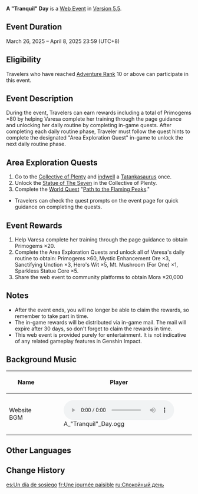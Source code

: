 {{Event Tabs}}
{{Event
|name              = A "Tranquil" Day
|image             = A "Tranquil" Day.png
|type              = Web
|group             = Character Release
|time_known        = yes
|time_start        = 2025-03-26
|time_start_offset = GMT+8
|time_end          = 2025-04-08 23:59:59
|time_end_offset   = GMT+8
|link              = https://www.hoyolab.com/article/37847767
|link2             = https://act.hoyoverse.com/ys/event/e20250326newland-8y7p93/index.html
|link2name         = Event Page
|characters        = Iansan;Varesa
}}
{{Description|Dear Traveler,<br>Come spend a "tranquil" day with [[Varesa]] and experience her daily life!<br>Unlock all the daily activities to receive rewards including Primogems and Varesa's specialty dish!
}}
'''A "Tranquil" Day''' is a [[Web Event]] in [[Version 5.5]].

==Event Duration==
March 26, 2025 – April 8, 2025 23:59 (UTC+8)

==Eligibility==
Travelers who have reached [[Adventure Rank]] 10 or above can participate in this event.

==Event Description==
During the event, Travelers can earn rewards including a total of Primogems ×80 by helping Varesa complete her training through the page guidance and unlocking her daily routine by completing in-game quests.
After completing each daily routine phase, Traveler must follow the quest hints to complete the designated "Area Exploration Quest" in-game to unlock the next daily routine phase.

==Area Exploration Quests==
# Go to the [[Collective of Plenty]] and [[indwell]] a [[Tatankasaurus]] once.
# Unlock the [[Statue of The Seven]] in the Collective of Plenty.
# Complete the [[World Quest]] "[[Path to the Flaming Peaks]]."
* Travelers can check the quest prompts on the event page for quick guidance on completing the quests.

==Event Rewards==
# Help Varesa complete her training through the page guidance to obtain Primogems ×20.
# Complete the Area Exploration Quests and unlock all of Varesa's daily routine to obtain: Primogems ×60, Mystic Enhancement Ore ×3, Sanctifying Unction ×3, Hero's Wit ×5, Mt. Mushroom (For One) ×1, Sparkless Statue Core ×5.
# Share the web event to community platforms to obtain Mora ×20,000
{{Card List|Primogem*80,Mystic Enhancement Ore*3,Sanctifying Unction *3,Hero's Wit*5, Mt. Mushroom (For One)*1,Sparkless Statue Core*5,Mora*20000|show_caption=1}}

==Notes==
* After the event ends, you will no longer be able to claim the rewards, so remember to take part in time.
* The in-game rewards will be distributed via in-game mail. The mail will expire after 30 days, so don't forget to claim the rewards in time.
* This web event is provided purely for entertainment. It is not indicative of any related gameplay features in Genshin Impact.

==Background Music==
{| class="article-table"
! style="text-align: center" |Name!! style="text-align: center" |Player
|-
|Website BGM
|[[File:A "Tranquil" Day.ogg]]
|}

==Other Languages==
{{Other Languages
|en       = A "Tranquil" Day
|zhs      = 「宁静」的一日
|zhs_rm   = "Níngjìng" de Yīrì
|zht      = 「寧靜」的一日
|zht_rm   = "Níngjìng" de Yīrì
|zh_tl    = 
|ja       = 「平和」な一日
|ja_rm    = "Heiwa"-na Ichinichi
|ja_tl    = 
|ko       = 「평온」한 하루
|ko_tl    = 
|es       = Un día de sosiego
|es_tl    = A Day of Quiet
|fr       = Une journée paisible
|fr_tl    = A Peaceful Day
|ru       = Спокойный день
|ru_tl    = 
|th       = หนึ่งวันอัน "เงียบสงบ"
|th_rm    = 
|th_tl    = 
|vi       = Một Ngày "Bình Lặng"
|vi_tl    = 
|de       = Ein „ruhiger“ Tag
|de_tl    = 
|id       = Hari yang "Tenang"
|id_tl    = A "Peaceful" Day
|pt       = Um Dia Sereno
|pt_tl    = 
|tr       = "Sakin" Bir Gün
|tr_tl    = 
|it       = Una giornata tranquilla
|it_tl    = 
}}

==Change History==
{{Change History|5.5}}

[[es:Un día de sosiego]]
[[fr:Une journée paisible]]
[[ru:Спокойный день]]